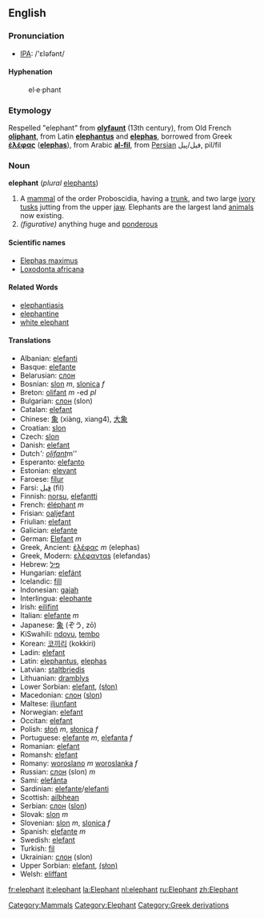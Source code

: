 ==English==
===Pronunciation===
*[[w:IPA|IPA]]: /'ɛləfənt/

====Hyphenation====
:el&middot;e&middot;phant

===Etymology===
Respelled "elephant" from '''[[olyfaunt]]''' (13th century), from Old French '''[[oliphant]]''', from Latin '''[[elephantus]]''' and '''[[elephas]]''', borrowed from Greek '''[[ἐλέφας]]''' ('''[[elephas]]'''), from Arabic '''[[al-fil]]''', from [[Persian]] فیل/پیل, pil/fil

=== Noun ===
'''elephant''' (''plural'' [[elephants]])

#A [[mammal]] of the order Proboscidia, having a [[trunk]], and two large [[ivory]] [[tusks]] jutting from the upper [[jaw]].  Elephants are the largest land [[animal]]s now existing. 
# ''(figurative)'' anything huge and [[ponderous]]
{{Wikipedia}}
====Scientific names====
*[[Elephas maximus]]
*[[Loxodonta africana]]

====Related Words====
*[[elephantiasis]]
*[[elephantine]]
*[[white elephant]]

==== Translations ====
*Albanian: [[elefanti]]
*Basque: [[elefante]]
*Belarusian: [[слон]]
*Bosnian: [[slon]] ''m'', [[slonica]] ''f''
*Breton: [[olifant]] ''m'' -ed ''pl''
*Bulgarian: [[слон]] (slon)
*Catalan: [[elefant]]
*Chinese: [[象]] (xiàng, xiang4), [[大象]]
*Croatian: [[slon]]
*Czech: [[slon]]
*Danish: [[elefant]]
*Dutch''': [[olifant]] ''m''
*Esperanto: [[elefanto]]
*Estonian: [[elevant]]
*Faroese: [[fílur]]
*Farsi: [[فيل]] (fil)
*Finnish: [[norsu]], [[elefantti]]
*French: [[éléphant]] ''m''
*Frisian: [[oaljefant]]
*Friulian: [[elefant]]
*Galician: [[elefante]]
*German: [[Elefant]] ''m''
*Greek, Ancient: [[ἐλέφας]] ''m'' (elephas)
*Greek, Modern: [[ελέφανταs]] (elefandas)
*Hebrew: [[פיל]]
*Hungarian: [[elefánt]]
*Icelandic: [[fíll]]
*Indonesian: [[gajah]]
*Interlingua: [[elephante]]
*Irish: [[eilifint]]
*Italian: [[elefante]] ''m''
*Japanese: [[象]] (ぞう, zō)
*KiSwahili: [[ndovu]], [[tembo]]
*Korean: [[코끼리]] (kokkiri)
*Ladin: [[elefant]]
*Latin: [[elephantus]], [[elephas]]
*Latvian: [[staltbriedis]]
*Lithuanian: [[dramblys]]
*Lower Sorbian: [[elefant]], [[(słon)]]
*Macedonian: [[слон]] ([[slon]])
*Maltese: [[iljunfant]]
*Norwegian: [[elefant]]
*Occitan: [[elefant]]
*Polish: [[słoń]] ''m'', [[słonica]] ''f''
*Portuguese: [[elefante]] ''m'', [[elefanta]] ''f''
*Romanian: [[elefant]]
*Romansh: [[elefant]]
*Romany: [[woroslano]] ''m'' [[woroslanka]] ''f''
*Russian: [[слон]] (slon) ''m''
*Sami: [[elefánta]]
*Sardinian: [[elefante]]/[[elefanti]]
*Scottish: [[ailbhean]]
*Serbian: [[слон]] ([[slon]])
*Slovak: [[slon#Slovak|slon]] ''m''
*Slovenian: [[slon]] ''m'', [[slonica]] ''f''
*Spanish: [[elefante]] ''m''
*Swedish: [[elefant]]
*Turkish: [[fil]]
*Ukrainian: [[слон]] (slon)
*Upper Sorbian: [[elefant]], [[(słon)]]
*Welsh: [[eliffant]]

[[Category:Mammals]]
[[Category:Elephant]]
[[Category:Greek derivations]]

[[fr:elephant]]
[[it:elephant]]
[[la:Elephant]]
[[nl:elephant]]
[[ru:Elephant]]
[[zh:Elephant]]